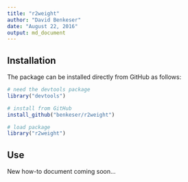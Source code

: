```yaml
---
title: "r2weight"
author: "David Benkeser"
date: "August 22, 2016"
output: md_document
---
```


## Installation
The package can be installed directly from GitHub as follows:
```r
# need the devtools package
library("devtools")

# install from GitHub
install_github("benkeser/r2weight")

# load package
library("r2weight")
```

## Use
New how-to document coming soon... 
